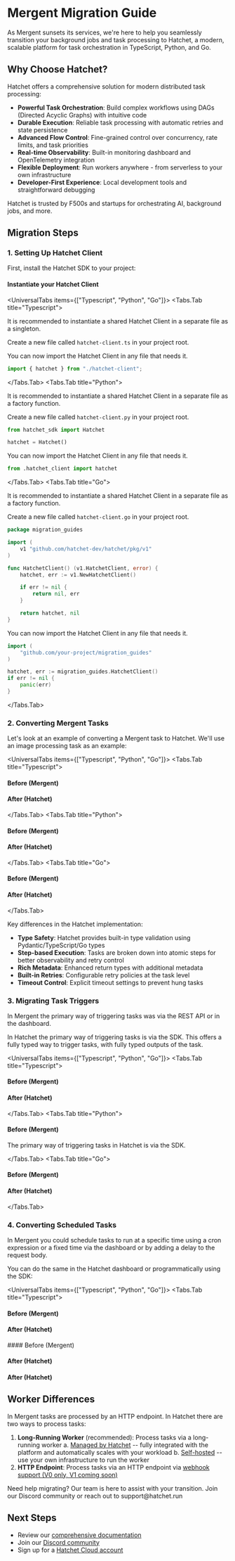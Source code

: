 
# Mergent Migration Guide

As Mergent sunsets its services, we're here to help you seamlessly transition your background jobs and task processing to Hatchet, a modern, scalable platform for task orchestration in TypeScript, Python, and Go.

## Why Choose Hatchet?

Hatchet offers a comprehensive solution for modern distributed task processing:

- **Powerful Task Orchestration**: Build complex workflows using DAGs (Directed Acyclic Graphs) with intuitive code
- **Durable Execution**: Reliable task processing with automatic retries and state persistence
- **Advanced Flow Control**: Fine-grained control over concurrency, rate limits, and task priorities
- **Real-time Observability**: Built-in monitoring dashboard and OpenTelemetry integration
- **Flexible Deployment**: Run workers anywhere - from serverless to your own infrastructure
- **Developer-First Experience**: Local development tools and straightforward debugging

Hatchet is trusted by F500s and startups for orchestrating AI, background jobs, and more.

## Migration Steps

### 1. Setting Up Hatchet Client

First, install the Hatchet SDK to your project:

<InstallCommand withLanguagePicker />

#### Instantiate your Hatchet Client

<UniversalTabs items={["Typescript", "Python", "Go"]}>
<Tabs.Tab title="Typescript">

It is recommended to instantiate a shared Hatchet Client in a separate file as a singleton.

Create a new file called `hatchet-client.ts` in your project root.

<Snippet src={snips.typescript.hatchet_client} block="ALL" />

You can now import the Hatchet Client in any file that needs it.

```typescript copy
import { hatchet } from "./hatchet-client";
```

</Tabs.Tab>
<Tabs.Tab title="Python">

It is recommended to instantiate a shared Hatchet Client in a separate file as a factory function.

Create a new file called `hatchet-client.py` in your project root.

```python copy
from hatchet_sdk import Hatchet

hatchet = Hatchet()
```

You can now import the Hatchet Client in any file that needs it.

```python copy
from .hatchet_client import hatchet
```

</Tabs.Tab>
<Tabs.Tab title="Go">

It is recommended to instantiate a shared Hatchet Client in a separate file as a factory function.

Create a new file called `hatchet-client.go` in your project root.

```go
package migration_guides

import (
	v1 "github.com/hatchet-dev/hatchet/pkg/v1"
)

func HatchetClient() (v1.HatchetClient, error) {
	hatchet, err := v1.NewHatchetClient()

	if err != nil {
		return nil, err
	}

	return hatchet, nil
}
```

You can now import the Hatchet Client in any file that needs it.

```go
import (
	"github.com/your-project/migration_guides"
)

hatchet, err := migration_guides.HatchetClient()
if err != nil {
	panic(err)
}
```

</Tabs.Tab>
</UniversalTabs>

### 2. Converting Mergent Tasks

Let's look at an example of converting a Mergent task to Hatchet. We'll use an image processing task as an example:

<UniversalTabs items={["Typescript", "Python", "Go"]}>
<Tabs.Tab title="Typescript">
#### Before (Mergent)
<Snippet src={snips.typescript.migration_guides.mergent} block="before_mergent" />

#### After (Hatchet)

<Snippet
  src={snips.typescript.migration_guides.mergent}
  block="after_hatchet"
/>

</Tabs.Tab>
<Tabs.Tab title="Python">
#### Before (Mergent)
<Snippet src={snips.python.migration_guides.mergent} block="before_mergent" />

#### After (Hatchet)

<Snippet src={snips.python.migration_guides.mergent} block="after_hatchet" />

</Tabs.Tab>
<Tabs.Tab title="Go">
#### Before (Mergent)
<Snippet src={snips.go.migration_guides.mergent} block="before_mergent" />

#### After (Hatchet)

<Snippet src={snips.go.migration_guides.mergent} block="after_hatchet" />

</Tabs.Tab>
</UniversalTabs>

Key differences in the Hatchet implementation:

- **Type Safety**: Hatchet provides built-in type validation using Pydantic/TypeScript/Go types
- **Step-based Execution**: Tasks are broken down into atomic steps for better observability and retry control
- **Rich Metadata**: Enhanced return types with additional metadata
- **Built-in Retries**: Configurable retry policies at the task level
- **Timeout Control**: Explicit timeout settings to prevent hung tasks

### 3. Migrating Task Triggers

In Mergent the primary way of triggering tasks was via the REST API or in the dashboard.

In Hatchet the primary way of triggering tasks is via the SDK. This offers a fully typed way to trigger tasks, with fully typed outputs of the task.

<UniversalTabs items={["Typescript", "Python", "Go"]}>
<Tabs.Tab title="Typescript">
#### Before (Mergent)

<Snippet
  src={snips.typescript.migration_guides.mergent}
  block="running_a_task_mergent"
/>

#### After (Hatchet)

<Snippet
  src={snips.typescript.migration_guides.mergent}
  block="running_a_task_hatchet"
/>

</Tabs.Tab>
<Tabs.Tab title="Python">
#### Before (Mergent)
<Snippet src={snips.python.migration_guides.mergent} block="running_a_task_mergent" />

The primary way of triggering tasks in Hatchet is via the SDK.

<Snippet
  src={snips.python.migration_guides.mergent}
  block="running_a_task_hatchet"
/>

</Tabs.Tab>
<Tabs.Tab title="Go">
#### Before (Mergent)
<Snippet src={snips.go.migration_guides.mergent} block="running_a_task_mergent" />

#### After (Hatchet)

<Snippet
  src={snips.go.migration_guides.mergent}
  block="running_a_task_hatchet"
/>

</Tabs.Tab>
</UniversalTabs>

### 4. Converting Scheduled Tasks

In Mergent you could schedule tasks to run at a specific time using a cron expression or a fixed time via the dashboard or by adding a delay to the request body.

You can do the same in the Hatchet dashboard or programmatically using the SDK:

<UniversalTabs items={["Typescript", "Python", "Go"]}>
<Tabs.Tab title="Typescript">
#### Before (Mergent)
<Snippet src={snips.typescript.migration_guides.mergent} block="scheduling_tasks_mergent" />

#### After (Hatchet)

<Snippet src={snips.typescript.migration_guides.mergent} block="scheduling_tasks_hatchet" />
</Tabs.Tab>
<Tabs.Tab title="Python">
#### Before (Mergent)
<Snippet src={snips.python.migration_guides.mergent} block="scheduling_tasks_mergent" />

#### After (Hatchet)

<Snippet src={snips.python.migration_guides.mergent} block="scheduling_tasks_hatchet" />
</Tabs.Tab>
<Tabs.Tab title="Go">

#### After (Hatchet)

<Snippet src={snips.go.migration_guides.mergent} block="scheduling_tasks_hatchet" />
</Tabs.Tab>
</UniversalTabs>

## Worker Differences

In Mergent tasks are processed by an HTTP endpoint. In Hatchet there are two ways to process tasks:

1. **Long-Running Worker** (recommended): Process tasks via a long-running worker
   a. [Managed by Hatchet](../home/compute) -- fully integrated with the platform and automatically scales with your workload
   b. [Self-hosted](../home/workers) -- use your own infrastructure to run the worker
2. **HTTP Endpoint**: Process tasks via an HTTP endpoint via [webhook support (V0 only, V1 coming soon)](https://v0-docs.hatchet.run/home/features/webhooks)

<Callout type="info">
  Need help migrating? Our team is here to assist with your transition. Join our
  Discord community or reach out to support@hatchet.run
</Callout>

## Next Steps

- Review our [comprehensive documentation](../home/workers)
- Join our [Discord community](https://hatchet.run/discord)
- Sign up for a [Hatchet Cloud account](https://cloud.onhatchet.run/)

